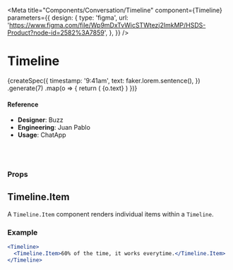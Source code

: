 
<Meta
  title="Components/Conversation/Timeline"
  component={Timeline}
  parameters={{
    design: {
      type: 'figma',
      url:
        'https://www.figma.com/file/Wp9mDxTvWicSTWtezj2ImkMP/HSDS-Product?node-id=2582%3A7859',
    },
  }}
/>

# Timeline

<Canvas>
  <Story name="default">
    <Timeline>
      {createSpec({
        timestamp: '9:41am',
        text: faker.lorem.sentence(),
      })
        .generate(7)
        .map(o => {
          return (
            <Timeline.Item key={o.text} timestamp={o.timestamp}>
              <Text>{o.text}</Text>
            </Timeline.Item>
          )
        })}
    </Timeline>
  </Story>
</Canvas>

#### Reference

- **Designer**: Buzz
- **Engineering**: Juan Pablo
- **Usage**: ChatApp

<br />
<br />

### Props

<ArgsTable of={Timeline} />

## Timeline.Item

A `Timeline.Item` component renders individual items within a `Timeline`.

<ArgsTable of={Timeline.Item} />

### Example

```jsx
<Timeline>
  <Timeline.Item>60% of the time, it works everytime.</Timeline.Item>
</Timeline>
```
